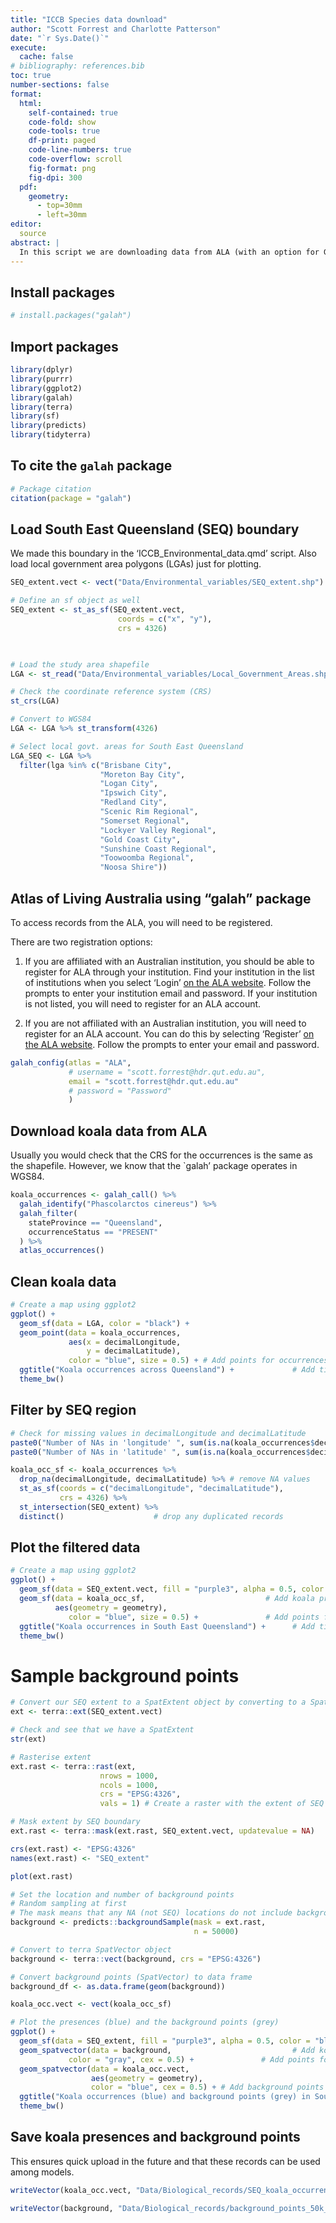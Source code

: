 ```yaml
---
title: "ICCB Species data download"
author: "Scott Forrest and Charlotte Patterson"
date: "`r Sys.Date()`"
execute: 
  cache: false
# bibliography: references.bib
toc: true
number-sections: false
format: 
  html:
    self-contained: true
    code-fold: show
    code-tools: true
    df-print: paged
    code-line-numbers: true
    code-overflow: scroll
    fig-format: png
    fig-dpi: 300
  pdf:
    geometry: 
      - top=30mm
      - left=30mm
editor:
  source
abstract: |
  In this script we are downloading data from ALA (with an option for GBIF) for koalas (Phascolarctos cinereus) in the South-East Queensland (SEQ) region. We are then cleaning the data and in other scripts creating a species distribution model for current and future climate scenarios.
---
```


## Install packages

```r

# install.packages("galah")

```

## Import packages

```r

library(dplyr)
library(purrr)
library(ggplot2)
library(galah)
library(terra)
library(sf)
library(predicts)
library(tidyterra)


```

## To cite the `galah` package

```r

# Package citation
citation(package = "galah")

```

## Load South East Queensland (SEQ) boundary

We made this boundary in the 'ICCB_Environmental_data.qmd' script. 
Also load local government area polygons (LGAs) just for plotting.

```r

SEQ_extent.vect <- vect("Data/Environmental_variables/SEQ_extent.shp")

# Define an sf object as well
SEQ_extent <- st_as_sf(SEQ_extent.vect, 
                        coords = c("x", "y"), 
                        crs = 4326)
                        


# Load the study area shapefile
LGA <- st_read("Data/Environmental_variables/Local_Government_Areas.shp")

# Check the coordinate reference system (CRS)
st_crs(LGA)

# Convert to WGS84
LGA <- LGA %>% st_transform(4326)

# Select local govt. areas for South East Queensland
LGA_SEQ <- LGA %>% 
  filter(lga %in% c("Brisbane City", 
                    "Moreton Bay City", 
                    "Logan City", 
                    "Ipswich City", 
                    "Redland City", 
                    "Scenic Rim Regional", 
                    "Somerset Regional", 
                    "Lockyer Valley Regional", 
                    "Gold Coast City", 
                    "Sunshine Coast Regional", 
                    "Toowoomba Regional", 
                    "Noosa Shire"))

```



## Atlas of Living Australia using "galah" package

To access records from the ALA, you will need to be registered.

There are two registration options:

1.  If you are affiliated with an Australian institution, you should be able to register for ALA through your institution. Find your institution in the list of institutions when you select 'Login' [on the ALA website](https://www.ala.org.au/). Follow the prompts to enter your institution email and password. If your institution is not listed, you will need to register for an ALA account.

2. If you are not affiliated with an Australian institution, you will need to register for an ALA account. You can do this by selecting 'Register' [on the ALA website](https://www.ala.org.au/). Follow the prompts to enter your email and password.

```r

galah_config(atlas = "ALA",
             # username = "scott.forrest@hdr.qut.edu.au",
             email = "scott.forrest@hdr.qut.edu.au"
             # password = "Password"
             )

```

## Download koala data from ALA

Usually you would check that the CRS for the occurrences is the same as the shapefile. However, we know that the `galah' package operates in WGS84.

```r

koala_occurrences <- galah_call() %>% 
  galah_identify("Phascolarctos cinereus") %>% 
  galah_filter(
    stateProvince == "Queensland",
    occurrenceStatus == "PRESENT"
  ) %>% 
  atlas_occurrences()

```
## Clean koala data

```r

# Create a map using ggplot2
ggplot() +
  geom_sf(data = LGA, color = "black") +
  geom_point(data = koala_occurrences,
             aes(x = decimalLongitude,
                 y = decimalLatitude),
             color = "blue", size = 0.5) + # Add points for occurrences
  ggtitle("Koala occurrences across Queensland") +             # Add title
  theme_bw()

```

## Filter by SEQ region

```r

# Check for missing values in decimalLongitude and decimalLatitude
paste0("Number of NAs in 'longitude' ", sum(is.na(koala_occurrences$decimalLongitude)))
paste0("Number of NAs in 'latitude' ", sum(is.na(koala_occurrences$decimalLatitude)))

koala_occ_sf <- koala_occurrences %>% 
  drop_na(decimalLongitude, decimalLatitude) %>% # remove NA values
  st_as_sf(coords = c("decimalLongitude", "decimalLatitude"), 
           crs = 4326) %>%
  st_intersection(SEQ_extent) %>%
  distinct()                    # drop any duplicated records


```

## Plot the filtered data

```r

# Create a map using ggplot2
ggplot() +
  geom_sf(data = SEQ_extent.vect, fill = "purple3", alpha = 0.5, color = "black", size = 0.2) +
  geom_sf(data = koala_occ_sf,                           # Add koala presence locations
          aes(geometry = geometry),
             color = "blue", size = 0.5) +               # Add points for occurrences
  ggtitle("Koala occurrences in South East Queensland") +      # Add title
  theme_bw()

```

# Sample background points

```r

# Convert our SEQ extent to a SpatExtent object by converting to a SpatVector
ext <- terra::ext(SEQ_extent.vect)

# Check and see that we have a SpatExtent
str(ext)

# Rasterise extent
ext.rast <- terra::rast(ext, 
                    nrows = 1000, 
                    ncols = 1000, 
                    crs = "EPSG:4326", 
                    vals = 1) # Create a raster with the extent of SEQ

# Mask extent by SEQ boundary
ext.rast <- terra::mask(ext.rast, SEQ_extent.vect, updatevalue = NA)

crs(ext.rast) <- "EPSG:4326"
names(ext.rast) <- "SEQ_extent"

plot(ext.rast)

# Set the location and number of background points
# Random sampling at first
# The mask means that any NA (not SEQ) locations do not include background points
background <- predicts::backgroundSample(mask = ext.rast, 
                                         n = 50000)

# Convert to terra SpatVector object
background <- terra::vect(background, crs = "EPSG:4326")

# Convert background points (SpatVector) to data frame
background_df <- as.data.frame(geom(background))

koala_occ.vect <- vect(koala_occ_sf)

# Plot the presences (blue) and the background points (grey)
ggplot() +
  geom_sf(data = SEQ_extent, fill = "purple3", alpha = 0.5, color = "black", size = 0.2) +
  geom_spatvector(data = background,                           # Add koala presence locations
             color = "gray", cex = 0.5) +               # Add points for occurrences
  geom_spatvector(data = koala_occ.vect, 
                  aes(geometry = geometry), 
                  color = "blue", cex = 0.5) + # Add background points
  ggtitle("Koala occurrences (blue) and background points (grey) in South East Queensland") +      # Add title
  theme_bw()


```
## Save koala presences and background points 
This ensures quick upload in the future and that these records can be used among models. 

```r

writeVector(koala_occ.vect, "Data/Biological_records/SEQ_koala_occurrences.shp", overwrite = T)

writeVector(background, "Data/Biological_records/background_points_50k_random.shp", overwrite = T)

```


